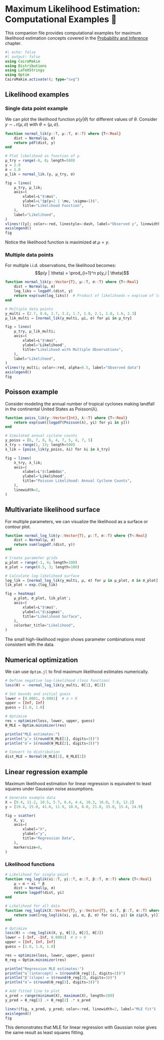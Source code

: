# Maximum Likelihood Estimation: Computational Examples 🚧 {.unnumbered}

This companion file provides computational examples for maximum likelihood estimation concepts covered in the [Probability and Inference](/chapters/fundamentals/probability-stats.qmd) chapter.

```julia
#| echo: false
#| output: false
using CairoMakie
using Distributions
using LaTeXStrings
using Optim
CairoMakie.activate!(; type="svg")
```

## Likelihood examples

### Single data point example

We can plot the likelihood function $p(y | \theta)$ for different values of $\theta$.
Consider $y \sim \mathcal{N}(\mu, \sigma)$ with $\theta = \{\mu, \sigma\}$.

```julia
function normal_lik(y::T, μ::T, σ::T) where {T<:Real}
    dist = Normal(μ, σ)
    return pdf(dist, y)
end

# Plot likelihood as function of μ
μ_try = range(-6, 8; length=500)
y = 2.0
σ = 1.0
μ_lik = normal_lik.(y, μ_try, σ)

fig = lines(
    μ_try, μ_lik;
    axis=(
        xlabel=L"$\mu$",
        ylabel=L"$p(y=2 | \mu, \sigma=1)$",
        title="Likelihood Function",
    ),
    label="Likelihood",
)
vlines!([y]; color=:red, linestyle=:dash, label="Observed y", linewidth=2)
axislegend()
fig
```

Notice the likelihood function is maximized at $\mu = y$.

### Multiple data points

For multiple i.i.d. observations, the likelihood becomes:
$$p(y | \theta) = \prod_{i=1}^n p(y_i | \theta)$$

```julia
function normal_lik(y::Vector{T}, μ::T, σ::T) where {T<:Real}
    dist = Normal(μ, σ)
    log_liks = logpdf.(dist, y)
    return exp(sum(log_liks))  # Product of likelihoods = exp(sum of log-likelihoods)
end

# Multiple data points
y_multi = [2.7, 0.6, 2.7, 3.2, 1.7, 1.0, 2.1, 1.8, 1.6, 2.3]
μ_lik_multi = [normal_lik(y_multi, μi, σ) for μi in μ_try]

fig = lines(
    μ_try, μ_lik_multi;
    axis=(
        xlabel=L"$\mu$",
        ylabel="Likelihood",
        title="Likelihood with Multiple Observations",
    ),
    label="Likelihood",
)
vlines!(y_multi; color=:red, alpha=0.5, label="Observed data")
axislegend()
fig
```

## Poisson example

Consider modeling the annual number of tropical cyclones making landfall in the continental United States as Poisson($\lambda$).

```julia
function poiss_lik(y::Vector{Int}, λ::T) where {T<:Real}
    return exp(sum([logpdf(Poisson(λ), yi) for yi in y]))
end

# Simulated annual cyclone counts
y_poiss = [6, 7, 8, 6, 4, 7, 5, 4, 7, 5]
λ_try = range(1, 13; length=500)
λ_lik = [poiss_lik(y_poiss, λi) for λi in λ_try]

fig = lines(
    λ_try, λ_lik;
    axis=(
        xlabel=L"$\lambda$",
        ylabel="Likelihood",
        title="Poisson Likelihood: Annual Cyclone Counts",
    ),
    linewidth=2,
)
```

## Multivariate likelihood surface

For multiple parameters, we can visualize the likelihood as a surface or contour plot.

```julia
function normal_log_lik(y::Vector{T}, μ::T, σ::T) where {T<:Real}
    dist = Normal(μ, σ)
    return sum(logpdf.(dist, y))
end

# Create parameter grids
μ_plot = range(-1, 4; length=100)
σ_plot = range(0.5, 3; length=100)

# Calculate log-likelihood surface
log_lik = [normal_log_lik(y_multi, μ, σ) for μ in μ_plot, σ in σ_plot]
lik_plot = exp.(log_lik)

fig = heatmap(
    μ_plot, σ_plot, lik_plot';
    axis=(
        xlabel=L"$\mu$",
        ylabel=L"$\sigma$",
        title="Likelihood Surface",
    ),
    colorbar_title="Likelihood",
)
```

The small high-likelihood region shows parameter combinations most consistent with the data.

## Numerical optimization

We can use `Optim.jl` to find maximum likelihood estimates numerically.

```julia
# Define negative log-likelihood (loss function)
loss(θ) = -normal_log_lik(y_multi, θ[1], θ[2])

# Set bounds and initial guess
lower = [0.0001, 0.0001]  # σ > 0
upper = [Inf, Inf]
guess = [1.0, 1.0]

# Optimize
res = optimize(loss, lower, upper, guess)
θ_MLE = Optim.minimizer(res)

println("MLE estimates:")
println("μ̂ = $(round(θ_MLE[1], digits=3))")
println("σ̂ = $(round(θ_MLE[2], digits=3))")

# Convert to distribution
dist_MLE = Normal(θ_MLE[1], θ_MLE[2])
```

## Linear regression example

Maximum likelihood estimation for linear regression is equivalent to least squares under Gaussian noise assumptions.

```julia
# Generate example data
X = [9.4, 11.2, 18.5, 5.7, 6.4, 4.4, 10.3, 16.0, 7.8, 12.2]
y = [19.4, 25.0, 41.6, 11.9, 10.6, 8.0, 21.8, 33.8, 15.4, 24.9]

fig = scatter(
    X, y;
    axis=(
        xlabel="X",
        ylabel="y",
        title="Regression Data",
    ),
    markersize=8,
)
```

### Likelihood functions

```julia
# Likelihood for single point
function reg_loglik(xi::T, yi::T, α::T, β::T, σ::T) where {T<:Real}
    μ = α + xi * β
    dist = Normal(μ, σ)
    return logpdf(dist, yi)
end

# Likelihood for all data
function reg_loglik(X::Vector{T}, y::Vector{T}, α::T, β::T, σ::T) where {T<:Real}
    return sum([reg_loglik(xi, yi, α, β, σ) for (xi, yi) in zip(X, y)])
end

# Optimize
loss(θ) = -reg_loglik(X, y, θ[1], θ[2], θ[3])
lower = [-Inf, -Inf, 0.0001]  # σ > 0
upper = [Inf, Inf, Inf]
guess = [1.0, 1.0, 1.0]

res = optimize(loss, lower, upper, guess)
θ_reg = Optim.minimizer(res)

println("Regression MLE estimates:")
println("α̂ (intercept) = $(round(θ_reg[1], digits=3))")
println("β̂ (slope) = $(round(θ_reg[2], digits=3))")
println("σ̂ = $(round(θ_reg[3], digits=3))")

# Add fitted line to plot
x_pred = range(minimum(X), maximum(X), length=100)
y_pred = θ_reg[1] .+ θ_reg[2] .* x_pred

lines!(fig, x_pred, y_pred; color=:red, linewidth=2, label="MLE fit")
axislegend()
fig
```

This demonstrates that MLE for linear regression with Gaussian noise gives the same result as least squares fitting.